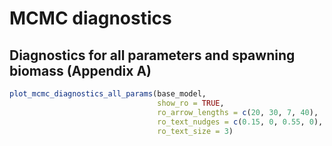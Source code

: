 # MCMC diagnostics
## Diagnostics for all parameters and spawning biomass (Appendix A)
```r
plot_mcmc_diagnostics_all_params(base_model,
                                 show_ro = TRUE,
                                 ro_arrow_lengths = c(20, 30, 7, 40),
                                 ro_text_nudges = c(0.15, 0, 0.55, 0),
                                 ro_text_size = 3)
```
